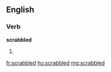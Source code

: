 ==English==

===Verb===
'''scrabbled'''

# {{past of|scrabble}}

[[fr:scrabbled]]
[[hu:scrabbled]]
[[mg:scrabbled]]